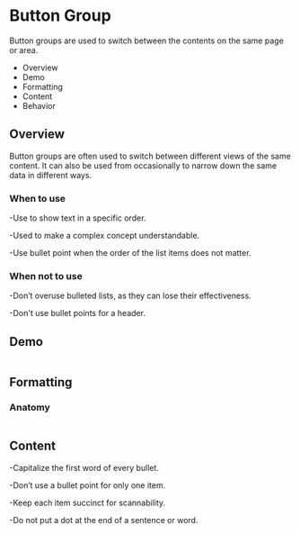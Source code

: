 <div class="main">
  <div class="title-wrapper">
    <h1 class="title">Button Group</h1>
  </div>
  <div class="intro">
    <p>
      Button groups are used to switch between the contents on the same page or area.
    </p>
    <ul>
      <li>Overview</li>
      <li>Demo</li>
      <li>Formatting</li>
      <li>Content</li>
      <li>Behavior</li>
    </ul>
  </div>
  <div class="overview">
    <h2>Overview</h2>
    <p>
      Button groups are often used to switch between different views of the same content. It can also be used from
      occasionally to narrow down the same data in different ways.
    </p>
  </div>
  <div class="wtu">
    <h3>When to use</h3>
    <p>-Use to show text in a specific order.</p>
    <p>-Used to make a complex concept understandable.</p>
    <p>-Use bullet point when the order of the list items does not matter.</p>
  </div>
  <div class="wtnu">
    <h3>When not to use</h3>
    <p>-Don’t overuse bulleted lists, as they can lose their effectiveness.</p>
    <p>-Don't use bullet points for a header.</p>
  </div>
  <div class="demo">
    <h2>Demo</h2>
    <img src="../assets/img/docs_bulletpoint_demo.png" alt=""/>
  </div>
  <div class="formatting">
    <h2>Formatting</h2>
    <h3>Anatomy</h3>
    <img src="../assets/img/docs_bulletpoint_anatomy.png" alt=""/>
  </div>
  <div class="content">
    <h2>Content</h2>
    <p>-Capitalize the first word of every bullet.</p>
    <p>-Don’t use a bullet point for only one item.</p>
    <p>-Keep each item succinct for scannability.</p>
    <p>-Do not put a dot at the end of a sentence or word.</p>
  </div>
</div>

